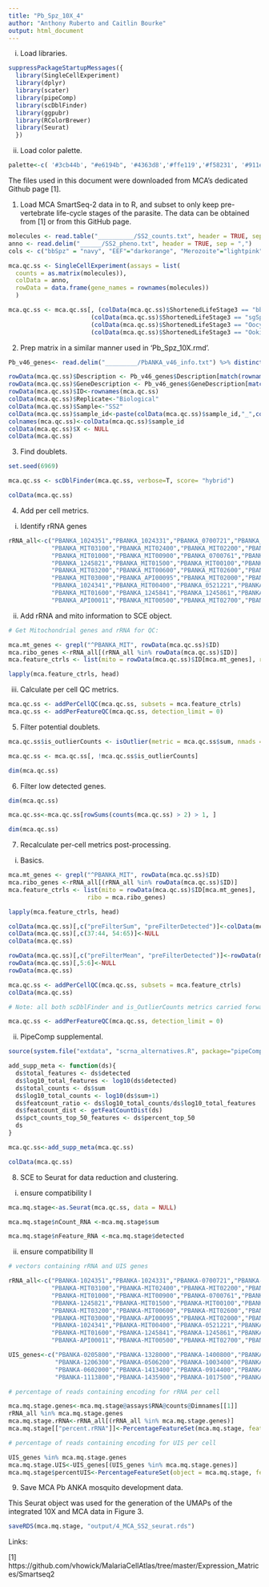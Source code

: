 ```yaml
---
title: "Pb_Spz_10X_4"
author: "Anthony Ruberto and Caitlin Bourke"
output: html_document
---
```


  i. Load libraries.

```r

suppressPackageStartupMessages({
  library(SingleCellExperiment)
  library(dplyr)
  library(scater)
  library(pipeComp)
  library(scDblFinder)
  library(ggpubr)
  library(RColorBrewer)
  library(Seurat)
  })

```
  ii. Load color palette.
  
```r

palette<-c( '#3cb44b', "#e6194b", '#4363d8','#ffe119','#f58231', '#911eb4', '#46f0f0', '#800000', '#ffd8b1', '#fabebe', '#008080', '#e6beff', '#9a6324', 'grey60', '#f032e6', '#aaffc3', '#808000', '#bcf60c', '#000075', '#808080', '#ffffff', '#000000')

```

The files used in this document were downloaded from MCA's dedicated Github page [1]. 

1. Load MCA SmartSeq-2 data in to R, and subset to only keep pre-vertebrate life-cycle stages of the parasite.
The data can be obtained from [1] or from this GitHub page.

```r

molecules <- read.table("__________/SS2_counts.txt", header = TRUE, sep = ",", row.names=1, stringsAsFactors = TRUE)
anno <- read.delim("______/SS2_pheno.txt", header = TRUE, sep = ",")
cols <- c("bbSpz" = "navy", "EEF"="darkorange", "Merozoite"="lightpink", "oocyst"="steelblue", "ook" = "turquoise4", "Ring"="hotpink", "sgSpz"= "royalblue", "Schizont" = "violetred", "Male"="purple", "Female"="purple4", "ookoo" = "mediumturquoise", "Trophozoite"="violet")

mca.qc.ss <- SingleCellExperiment(assays = list(
  counts = as.matrix(molecules)), 
  colData = anno,
  rowData = data.frame(gene_names = rownames(molecules))
  )

mca.qc.ss <- mca.qc.ss[, (colData(mca.qc.ss)$ShortenedLifeStage3 == "bbSpz") | 
                       (colData(mca.qc.ss)$ShortenedLifeStage3 == "sgSpz") |
                       (colData(mca.qc.ss)$ShortenedLifeStage3 == "Oocyst") |
                       (colData(mca.qc.ss)$ShortenedLifeStage3 == "Ookinete")]

```

2. Prep matrix in a similar manner used in 'Pb_Spz_10X.rmd'.

```r

Pb_v46_genes<- read.delim("_________/PbANKA_v46_info.txt") %>% distinct()

rowData(mca.qc.ss)$Description <- Pb_v46_genes$Description[match(rownames(mca.qc.ss), Pb_v46_genes$Gene)]
rowData(mca.qc.ss)$GeneDescription <- Pb_v46_genes$GeneDescription[match(rownames(mca.qc.ss), Pb_v46_genes$Gene)]
rowData(mca.qc.ss)$ID<-rownames(mca.qc.ss)
colData(mca.qc.ss)$Replicate<-"Biological"
colData(mca.qc.ss)$Sample<-"SS2"
colData(mca.qc.ss)$sample_id<-paste(colData(mca.qc.ss)$sample_id,"_",colData(mca.qc.ss)$Sample, sep = "")
colnames(mca.qc.ss)<-colData(mca.qc.ss)$sample_id
colData(mca.qc.ss)$X <- NULL
colData(mca.qc.ss)

```

3. Find doublets.

```r

set.seed(6969)

mca.qc.ss <- scDblFinder(mca.qc.ss, verbose=T, score= "hybrid")

colData(mca.qc.ss)

```

4. Add per cell metrics.

  i. Identify rRNA genes

```r

rRNA_all<-c("PBANKA_1024351","PBANKA_1024331","PBANKA_0700721","PBANKA_MIT00300","PBANKA_MIT00700","PBANKA_MIT02500",
            "PBANKA_MIT03100","PBANKA_MIT02400","PBANKA_MIT02200","PBANKA_MIT00800","PBANKA_MIT01200","PBANKA_MIT01700",
            "PBANKA_MIT01000","PBANKA_MIT00900","PBANKA_0700761","PBANKA_0622961","PBANKA_MIT01400","PBANKA_API00051",
            "PBANKA_1245821","PBANKA_MIT01500","PBANKA_MIT00100","PBANKA_MIT02300","PBANKA_MIT01300","PBANKA_MIT03600",
            "PBANKA_MIT03200","PBANKA_MIT00600","PBANKA_MIT02600","PBANKA_MIT02900","PBANKA_MIT00200","PBANKA_0622941",
            "PBANKA_MIT03000","PBANKA_API00095","PBANKA_MIT02000","PBANKA_0622921","PBANKA_MIT02800","PBANKA_0521241",
            "PBANKA_1024341","PBANKA_MIT00400","PBANKA_0521221","PBANKA_MIT03500","PBANKA_0521261","PBANKA_MIT03700",
            "PBANKA_MIT01600","PBANKA_1245841","PBANKA_1245861","PBANKA_MIT03300","PBANKA_MIT03400","PBANKA_API00055",
            "PBANKA_API00011","PBANKA_MIT00500","PBANKA_MIT02700","PBANKA_MIT02100","PBANKA_0700741")

```

  ii. Add rRNA and mito information to SCE object.

```r

# Get Mitochondrial genes and rRNA for QC:

mca.mt_genes <- grepl("^PBANKA_MIT", rowData(mca.qc.ss)$ID)
mca.ribo_genes <-rRNA_all[(rRNA_all %in% rowData(mca.qc.ss)$ID)]
mca.feature_ctrls <- list(mito = rowData(mca.qc.ss)$ID[mca.mt_genes], ribo = mca.ribo_genes)

lapply(mca.feature_ctrls, head)

```
  iii. Calculate per cell QC metrics.

```r

mca.qc.ss <- addPerCellQC(mca.qc.ss, subsets = mca.feature_ctrls)
mca.qc.ss <- addPerFeatureQC(mca.qc.ss, detection_limit = 0)

```

5. Filter potential doublets.

```r

mca.qc.ss$is_outlierCounts <- isOutlier(metric = mca.qc.ss$sum, nmads = 3, type = "higher", log = TRUE)

mca.qc.ss <- mca.qc.ss[, !mca.qc.ss$is_outlierCounts]

dim(mca.qc.ss)

```

6. Filter low detected genes.

```r

dim(mca.qc.ss)

mca.qc.ss<-mca.qc.ss[rowSums(counts(mca.qc.ss) > 2) > 1, ]

dim(mca.qc.ss)

```

7. Recalculate per-cell metrics post-processing.

  i. Basics.

```r

mca.mt_genes <- grepl("^PBANKA_MIT", rowData(mca.qc.ss)$ID)
mca.ribo_genes <-rRNA_all[(rRNA_all %in% rowData(mca.qc.ss)$ID)]
mca.feature_ctrls <- list(mito = rowData(mca.qc.ss)$ID[mca.mt_genes],
                      ribo = mca.ribo_genes)

lapply(mca.feature_ctrls, head)

colData(mca.qc.ss)[,c("preFilterSum", "preFilterDetected")]<-colData(mca.qc.ss)[,54:55]
colData(mca.qc.ss)[,c(37:44, 54:65)]<-NULL
colData(mca.qc.ss)

rowData(mca.qc.ss)[,c("preFilterMean", "preFilterDetected")]<-rowData(mca.qc.ss)[,5:6]
rowData(mca.qc.ss)[,5:6]<-NULL
rowData(mca.qc.ss)

mca.qc.ss <- addPerCellQC(mca.qc.ss, subsets = mca.feature_ctrls)
colData(mca.qc.ss)

# Note: all both scDblFinder and is_OutlierCounts metrics carried forward are based on the PRE-FILTERED cell numbers.

mca.qc.ss <- addPerFeatureQC(mca.qc.ss, detection_limit = 0)

```

  ii. PipeComp supplemental.
  
```r

source(system.file("extdata", "scrna_alternatives.R", package="pipeComp"))

add_supp_meta <- function(ds){
  ds$total_features <- ds$detected
  ds$log10_total_features <- log10(ds$detected)
  ds$total_counts <- ds$sum
  ds$log10_total_counts <- log10(ds$sum+1)
  ds$featcount_ratio <- ds$log10_total_counts/ds$log10_total_features
  ds$featcount_dist <- getFeatCountDist(ds)
  ds$pct_counts_top_50_features <- ds$percent_top_50
  ds
}

mca.qc.ss<-add_supp_meta(mca.qc.ss)

colData(mca.qc.ss)

```


8. SCE to Seurat for data reduction and clustering.

 i. ensure compatibility I 

```r

mca.mq.stage<-as.Seurat(mca.qc.ss, data = NULL)

mca.mq.stage$nCount_RNA <-mca.mq.stage$sum

mca.mq.stage$nFeature_RNA <-mca.mq.stage$detected

```

  ii. ensure compatibility II
  
```r

# vectors containing rRNA and UIS genes 

rRNA_all<-c("PBANKA-1024351","PBANKA-1024331","PBANKA-0700721","PBANKA-MIT00300","PBANKA-MIT00700","PBANKA-MIT02500",
            "PBANKA-MIT03100","PBANKA-MIT02400","PBANKA-MIT02200","PBANKA-MIT00800","PBANKA-MIT01200","PBANKA-MIT01700",
            "PBANKA-MIT01000","PBANKA-MIT00900","PBANKA-0700761","PBANKA-0622961","PBANKA-MIT01400","PBANKA-API00051",
            "PBANKA-1245821","PBANKA-MIT01500","PBANKA-MIT00100","PBANKA-MIT02300","PBANKA-MIT01300","PBANKA-MIT03600",
            "PBANKA-MIT03200","PBANKA-MIT00600","PBANKA-MIT02600","PBANKA-MIT02900","PBANKA-MIT00200","PBANKA-0622941",
            "PBANKA-MIT03000","PBANKA-API00095","PBANKA-MIT02000","PBANKA-0622921","PBANKA-MIT02800","PBANKA-0521241",
            "PBANKA-1024341","PBANKA-MIT00400","PBANKA-0521221","PBANKA-MIT03500","PBANKA-0521261","PBANKA-MIT03700",
            "PBANKA-MIT01600","PBANKA-1245841","PBANKA-1245861","PBANKA-MIT03300","PBANKA-MIT03400","PBANKA-API00055",
            "PBANKA-API00011","PBANKA-MIT00500","PBANKA-MIT02700","PBANKA-MIT02100","PBANKA-0700741")

UIS_genes<-c("PBANKA-0205800","PBANKA-1328000","PBANKA-1400800","PBANKA-0501200","PBANKA-0211300","PBANKA-1454900","PBANKA-1233500","PBANKA-1128100",
             "PBANKA-1206300","PBANKA-0506200","PBANKA-1003400","PBANKA-0511400","PBANKA-1232400","PBANKA-1346300","PBANKA-1321400","PBANKA-1311000",
             "PBANKA-0602000","PBANKA-1413400","PBANKA-0914400","PBANKA-1320100",
             "PBANKA-1113800","PBANKA-1435900","PBANKA-1017500","PBANKA-1020200")

# percentage of reads containing encoding for rRNA per cell

mca.mq.stage.genes<-mca.mq.stage@assays$RNA@counts@Dimnames[[1]]
rRNA_all %in% mca.mq.stage.genes
mca.mq.stage.rRNA<-rRNA_all[(rRNA_all %in% mca.mq.stage.genes)]
mca.mq.stage[["percent.rRNA"]]<-PercentageFeatureSet(mca.mq.stage, features = mca.mq.stage.rRNA)

# percentage of reads containing encoding for UIS per cell

UIS_genes %in% mca.mq.stage.genes
mca.mq.stage.UIS<-UIS_genes[(UIS_genes %in% mca.mq.stage.genes)]
mca.mq.stage$percentUIS<-PercentageFeatureSet(object = mca.mq.stage, features = mca.mq.stage.UIS, assay = 'RNA')

```

9. Save MCA Pb ANKA mosquito development data.

This Seurat object was used for the generation of the UMAPs of the integrated 10X and MCA data in Figure 3.

```r

saveRDS(mca.mq.stage, "output/4_MCA_SS2_seurat.rds")

```

Links:

[1] https://github.com/vhowick/MalariaCellAtlas/tree/master/Expression_Matrices/Smartseq2


